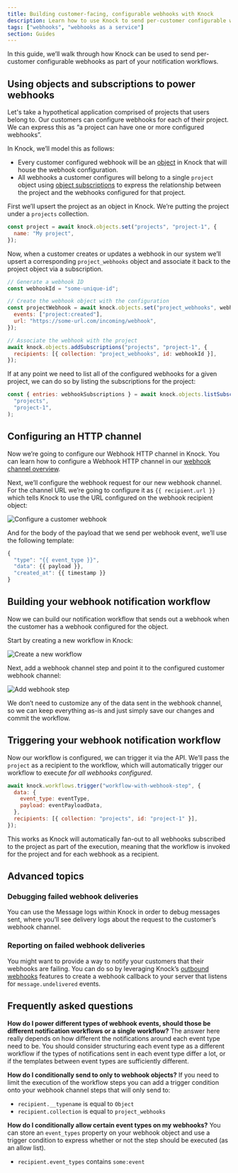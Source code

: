 ```yaml
---
title: Building customer-facing, configurable webhooks with Knock
description: Learn how to use Knock to send per-customer configurable webhooks as part of your notification workflows.
tags: ["webhooks", "webhooks as a service"]
section: Guides
---
```


In this guide, we’ll walk through how Knock can be used to send per-customer configurable webhooks as part of your notification workflows.

## Using objects and subscriptions to power webhooks

Let's take a hypothetical application comprised of projects that users belong to. Our customers can configure webhooks for each of their project. We can express this as “a project can have one or more configured webhooks”.

In Knock, we’ll model this as follows:

- Every customer configured webhook will be an [object](/send-and-manage-data/objects) in Knock that will house the webhook configuration.
- All webhooks a customer configures will belong to a single `project` object using [object subscriptions](/send-and-manage-data/subscriptions) to express the relationship between the project and the webhooks configured for that project.

First we’ll upsert the project as an object in Knock. We’re putting the project under a `projects` collection.

```js Upsert our project object
const project = await knock.objects.set("projects", "project-1", {
  name: "My project",
});
```

Now, when a customer creates or updates a webhook in our system we’ll upsert a corresponding `project_webhooks` object and associate it back to the project object via a subscription.

```js Creating a webhook object and subscribing it to our project object
// Generate a webhook ID
const webhookId = "some-unique-id";

// Create the webhook object with the configuration
const projectWebhook = await knock.objects.set("project_webhooks", webhookId, {
  events: ["project:created"],
  url: "https://some-url.com/incoming/webhook",
});

// Associate the webhook with the project
await knock.objects.addSubscriptions("projects", "project-1", {
  recipients: [{ collection: "project_webhooks", id: webhookId }],
});
```

If at any point we need to list all of the configured webhooks for a given project, we can do so by listing the subscriptions for the project:

```js List webhooks for a given project
const { entries: webhookSubscriptions } = await knock.objects.listSubscriptions(
  "projects",
  "project-1",
);
```

## Configuring an HTTP channel

Now we’re going to configure our Webhook HTTP channel in Knock. You can learn how to configure a Webhook HTTP channel in our [webhook channel overview](/integrations/webhook/overview).

Next, we’ll configure the webhook request for our new webhook channel. For the channel URL we’re going to configure it as `{{ recipient.url }}` which tells Knock to use the URL configured on the webhook recipient object:

![Configure a customer webhook](/images/guides/Configure-customer-webhook.png)

And for the body of the payload that we send per webhook event, we’ll use the following template:

```js Configure the webhook channel payload
{
  "type": "{{ event_type }}",
  "data": {{ payload }},
  "created_at": {{ timestamp }}
}
```

## Building your webhook notification workflow

Now we can build our notification workflow that sends out a webhook when the customer has a webhook configured for the object.

Start by creating a new workflow in Knock:

![Create a new workflow](/images/guides/create-workflow.png)

Next, add a webhook channel step and point it to the configured customer webhook channel:

![Add webhook step](/images/guides/add-webhook-step.png)

We don’t need to customize any of the data sent in the webhook channel, so we can keep everything as-is and just simply save our changes and commit the workflow.

## Triggering your webhook notification workflow

Now our workflow is configured, we can trigger it via the API. We’ll pass the `project` as a recipient to the workflow, which will automatically trigger our workflow to execute _for all webhooks configured_.

```js Trigger workflow for our project
await knock.workflows.trigger("workflow-with-webhook-step", {
  data: {
    event_type: eventType,
    payload: eventPayloadData,
  },
  recipients: [{ collection: "projects", id: "project-1" }],
});
```

This works as Knock will automatically fan-out to all webhooks subscribed to the project as part of the execution, meaning that the workflow is invoked for the project and for each webhook as a recipient.

## Advanced topics

### Debugging failed webhook deliveries

You can use the Message logs within Knock in order to debug messages sent, where you’ll see delivery logs about the request to the customer’s webhook channel.

### Reporting on failed webhook deliveries

You might want to provide a way to notify your customers that their webhooks are failing. You can do so by leveraging Knock’s [outbound webhooks](https://docs.knock.app/send-and-manage-data/outbound-webhooks) features to create a webhook callback to your server that listens for `message.undelivered` events.

## Frequently asked questions

**How do I power different types of webhook events, should those be different notification workflows or a single workflow?**
The answer here really depends on how different the notifications around each event type need to be. You should consider structuring each event type as a different workflow if the types of notifications sent in each event type differ a lot, or if the templates between event types are sufficiently different.

**How do I conditionally send to only to webhook objects?**
If you need to limit the execution of the workflow steps you can add a trigger condition onto your webhook channel steps that will only send to:

- `recipient.__typename` is equal to `Object`
- `recipient.collection` is equal to `project_webhooks`

**How do I conditionally allow certain event types on my webhooks?**
You can store an `event_types` property on your webhook object and use a trigger condition to express whether or not the step should be executed (as an allow list).

- `recipient.event_types` contains `some:event`
